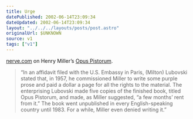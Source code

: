 ```yaml
---
title: Urge
datePublished: 2002-06-14T23:09:34
dateUpdated: 2002-06-14T23:09:34
layout: "../../../layouts/posts/post.astro"
originalUrl: $UNKNOWN
source: v1
tags: ["v1"]
---
```


[nerve.com][1] on Henry Miller&#8217;s [Opus Pistorum][2].

> &#8220;In an affidavit filed with the U.S. Embassy in Paris, (Milton) Lubovski stated that, in 1957, he commissioned Miller to write some purple prose and paid a dollar a page for all the rights to the material. The enterprising Lubovski made five copies of the finished book, titled Opus Pistorum, and made, as Miller suggested, &#8220;a few months&#8217; rent from it.&#8221; The book went unpublished in every English-speaking country until 1983. For a while, Miller even denied writing it.&#8221;

[1]: http://www.nerve.com/ "nerve.com"
[2]: http://www.nerve.com/personalessays/vinaswathan/dirtysecret/ "nerve.com: Henry Miller's Dirty Secret"
